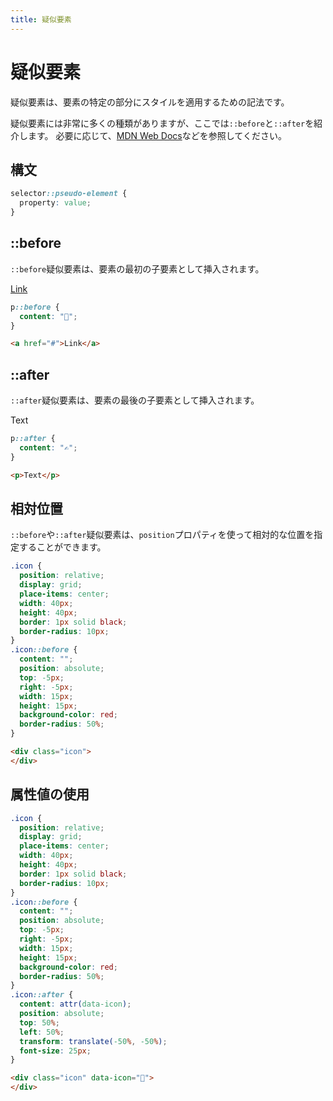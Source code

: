 ```yaml
---
title: 疑似要素
---
```



# 疑似要素

疑似要素は、要素の特定の部分にスタイルを適用するための記法です。

疑似要素には非常に多くの種類がありますが、ここでは`::before`と`::after`を紹介します。
必要に応じて、[MDN Web Docs](https://developer.mozilla.org/ja/docs/Web/CSS/Pseudo-elements)などを参照してください。

## 構文

```css
selector::pseudo-element {
  property: value;
}
```

## ::before

`::before`疑似要素は、要素の最初の子要素として挿入されます。

<WebExample>
  <style>
    {`
      a::before {
        content: "🔗"
      }
    `}
  </style>
  <a href="#">Link</a>
</WebExample>

```css
p::before {
  content: "🔗";
}
```

```html
<a href="#">Link</a>
```

## ::after

`::after`疑似要素は、要素の最後の子要素として挿入されます。

<WebExample>
  <style>
    {`
      p::after {
        content: "✍️"
      }
    `}
  </style>
  <p>Text</p>
</WebExample>

```css
p::after {
  content: "✍️";
}
```

```html
<p>Text</p>
```

## 相対位置

`::before`や`::after`疑似要素は、`position`プロパティを使って相対的な位置を指定することができます。

<WebExample>
  <style>
    {`
      .icon {
        position: relative;
        display: grid;
        place-items: center;
        width: 40px;
        height: 40px;
        border: 1px solid black;
        border-radius: 10px;
      }
      .icon::before {
        content: "";
        position: absolute;
        top: -5px;
        right: -5px;
        width: 15px;
        height: 15px;
        background-color: red;
        border-radius: 50%;
      }
    `}
  </style>
  <div class="icon">
  </div>
</WebExample>

```css
.icon {
  position: relative;
  display: grid;
  place-items: center;
  width: 40px;
  height: 40px;
  border: 1px solid black;
  border-radius: 10px;
}
.icon::before {
  content: "";
  position: absolute;
  top: -5px;
  right: -5px;
  width: 15px;
  height: 15px;
  background-color: red;
  border-radius: 50%;
}
```

```html
<div class="icon">
</div>
```

## 属性値の使用

<WebExample>
  <style>
    {`
      .icon {
        position: relative;
        display: grid;
        place-items: center;
        width: 40px;
        height: 40px;
        border: 1px solid black;
        border-radius: 10px;
      }
      .icon::before {
        content: "";
        position: absolute;
        top: -5px;
        right: -5px;
        width: 15px;
        height: 15px;
        background-color: red;
        border-radius: 50%;
      }
      .icon::after {
        content: attr(data-icon);
        position: absolute;
        top: 50%;
        left: 50%;
        transform: translate(-50%, -50%);
        font-size: 25px;
      }
    `}
  </style>
  <div class="icon" data-icon="📧">
  </div>
</WebExample>

```css
.icon {
  position: relative;
  display: grid;
  place-items: center;
  width: 40px;
  height: 40px;
  border: 1px solid black;
  border-radius: 10px;
}
.icon::before {
  content: "";
  position: absolute;
  top: -5px;
  right: -5px;
  width: 15px;
  height: 15px;
  background-color: red;
  border-radius: 50%;
}
.icon::after {
  content: attr(data-icon);
  position: absolute;
  top: 50%;
  left: 50%;
  transform: translate(-50%, -50%);
  font-size: 25px;
}
```

```html
<div class="icon" data-icon="📧">
</div>
```

